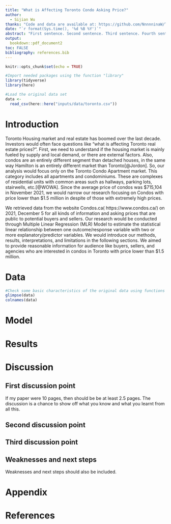 ```yaml
---
title: "What is Affecting Toronto Condo Asking Price?"
author: 
  - Sijian Wu
thanks: "Code and data are available at: https://github.com/NnnnninaW/Totonto-Condo-Asking-Price-Analysis.git."
date: "`r format(Sys.time(), '%d %B %Y')`"
abstract: "First sentence. Second sentence. Third sentence. Fourth sentence."
output:
  bookdown::pdf_document2
toc: FALSE
bibliography: references.bib
---
```


```r
knitr::opts_chunk$set(echo = TRUE)

#Import needed packages using the function "library"
library(tidyverse)
library(here)

#Load the original data set
data <-
  read_csv(here::here("inputs/data/toronto.csv"))
```


# Introduction
Toronto Housing market and real estate has boomed over the last decade. Investors would often face questions like “what is affecting Toronto real estate prices?”. First, we need to understand if the housing market is mainly fueled by supply and local demand, or there are external factors. Also, condos are an entirely different segment than detached houses, in the same way Hamilton is an entirely different market than Toronto[@Jordon]. So, our analysis would focus only on the Toronto Condo Apartment market. This category includes all apartments and condominiums. These are complexes of residential units with common areas such as hallways, parking lots, stairwells, etc.[@WOWA]. Since the average price of condos was $715,104 in November 2021, we would narrow our research focusing on Condos with price lower than $1.5 million in despite of those with extremely high prices.

We retrieved data from the website Condos.ca( https://www.condos.ca/) on 2021, December 5 for all kinds of information and asking prices that are public to potential buyers and sellers. Our research would be conducted through Multiple Linear Regression (MLR) Model to estimate the statistical linear relationship between one outcome/response variable with two or more explanatory/predictor variables. We would introduce our methods, results, interpretations, and limitations in the following sections. We aimed to provide reasonable information for audience like buyers, sellers, and agencies who are interested in condos in Toronto with price lower than $1.5 million.

# Data
```r
#Check some basic characteristics of the original data using functions "glimpse", "colnames"
glimpse(data)
colnames(data)

```

 



# Model



# Results

# Discussion

## First discussion point

If my paper were 10 pages, then should be be at least 2.5 pages. The discussion is a chance to show off what you know and what you learnt from all this. 

## Second discussion point

## Third discussion point

## Weaknesses and next steps

Weaknesses and next steps should also be included.

\newpage

\appendix

# Appendix {-}





\newpage


# References


